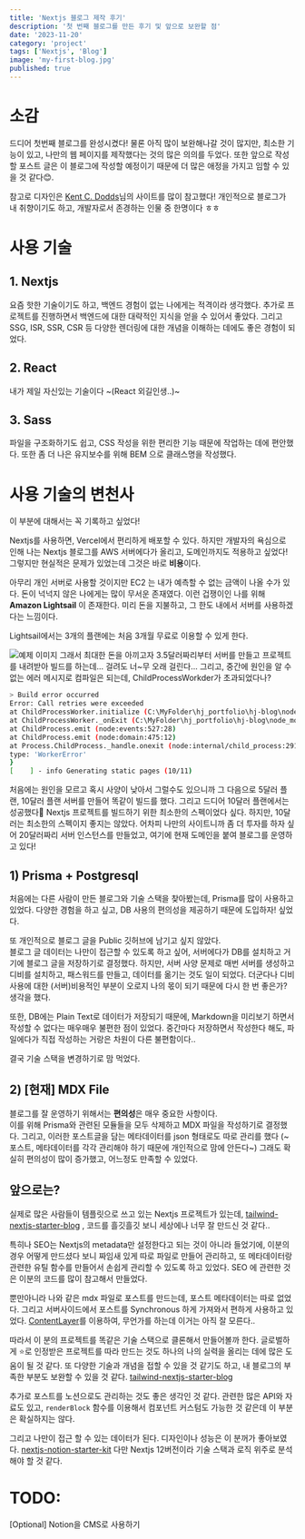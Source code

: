 ```yaml
---
title: 'Nextjs 블로그 제작 후기'
description: '첫 번째 블로그를 만든 후기 및 앞으로 보완할 점'
date: '2023-11-20'
category: 'project'
tags: ['Nextjs', 'Blog']
image: 'my-first-blog.jpg'
published: true
---
```


# 소감

드디어 첫번째 블로그를 완성시켰다! 물론 아직 많이 보완해나갈 것이 많지만,
최소한 기능이 있고, 나만의 웹 페이지를 제작했다는 것의 많은 의의를 두었다.
또한 앞으로 작성할 포스트 글은 이 블로그에 작성할 예정이기 때문에 더 많은 애정을 가지고 임할 수 있을 것 같다😊.

참고로 디자인은 [Kent C. Dodds](https://kentcdodds.com/)님의 사이트를 많이 참고했다!
개인적으로 블로그가 내 취향이기도 하고, 개발자로서 존경하는 인물 중 한명이다 ㅎㅎ

# 사용 기술

## 1. Nextjs

요즘 핫한 기술이기도 하고, 백엔드 경험이 없는 나에게는 적격이라 생각했다. 추가로 프로젝트를 진행하면서 백엔드에 대한 대략적인 지식을 얻을 수 있어서 좋았다.
그리고 SSG, ISR, SSR, CSR 등 다양한 렌더링에 대한 개념을 이해하는 데에도 좋은 경험이 되었다.

## 2. React

내가 제일 자신있는 기술이다 ~(React 외길인생..)~

## 3. Sass

파일을 구조화하기도 쉽고, CSS 작성을 위한 편리한 기능 때문에 작업하는 데에 편안했다.
또한 좀 더 나은 유지보수를 위해 BEM 으로 클래스명을 작성했다.

# 사용 기술의 변천사

이 부분에 대해서는 꼭 기록하고 싶었다!

Nextjs를 사용하면, Vercel에서 편리하게 배포할 수 있다.
하지만 개발자의 욕심으로 인해 나는 Nextjs 블로그를 AWS 서버에다가 올리고, 도메인까지도 적용하고 싶었다!
그렇지만 현실적은 문제가 있었는데 그것은 바로 **비용**이다.

아무리 개인 서버로 사용할 것이지만 EC2 는 내가 예측할 수 없는 금액이 나올 수가 있다. 돈이 넉넉지 않은 나에게는 많이 무서운 존재였다.
이런 겁쟁이인 나를 위해 **Amazon Lightsail** 이 존재한다. 미리 돈을 지불하고, 그 한도 내에서 서버를 사용하겠다는 느낌이다.

Lightsail에서는 3개의 플랜에는 처음 3개월 무료로 이용할 수 있게 한다.

![예제 이미지](/images/posts/my-first-blog/lightsail-plan.png)
그래서 최대한 돈을 아끼고자 3.5달러짜리부터 서버를 만들고 프로젝트를 내려받아 빌드를 하는데...
걸려도 너~무 오래 걸린다... 그리고, 중간에 원인을 알 수 없는 에러 메시지로 컴파일은 되는데, ChildProcessWorkder가 초과되었다나?

```bash
> Build error occurred
Error: Call retries were exceeded
at ChildProcessWorker.initialize (C:\MyFolder\hj_portfolio\hj-blog\node_modules\next\dist\compiled\jest-worker\index.js:1:11661)
at ChildProcessWorker._onExit (C:\MyFolder\hj_portfolio\hj-blog\node_modules\next\dist\compiled\jest-worker\index.js:1:12599)
at ChildProcess.emit (node:events:527:28)
at ChildProcess.emit (node:domain:475:12)
at Process.ChildProcess._handle.onexit (node:internal/child_process:291:12) {
type: 'WorkerError'
}
[    ] - info Generating static pages (10/11)
```

처음에는 원인을 모르고 혹시 사양이 낮아서 그럴수도 있으니까 그 다음으로 5달러 플랜, 10달러 플랜 서버를 만들어 똑같이 빌드를 했다.
그리고 드디어 10달러 플랜에서는 성공했다🎉 Nextjs 프로젝트를 빌드하기 위한 최소한의 스펙이었다 싶다.
하지만, 10달러는 최소한의 스펙이지 좋지는 않았다. 어차피 나만의 사이트니까 좀 더 투자를 하자 싶어 20달러짜리 서버 인스턴스를 만들었고,
여기에 현재 도메인을 붙여 블로그를 운영하고 있다!

## 1) Prisma + Postgresql

처음에는 다른 사람이 만든 블로그와 기술 스택을 찾아봤는데, Prisma를 많이 사용하고 있었다.
다양한 경험을 하고 싶고, DB 사용의 편의성을 제공하기 때문에 도입하자! 싶었다.

또 개인적으로 블로그 글을 Public 깃허브에 남기고 싶지 않았다.  
블로그 글 데이터는 나만이 접근할 수 있도록 하고 싶어, 서버에다가 DB를 설치하고 거기에 블로그 글을 저장하기로 결정했다.
하지만, 서버 사양 문제로 매번 서버를 생성하고 디비를 설치하고, 패스워드를 만들고, 데이터를 옮기는 것도 일이 되었다.
더군다나 디비 사용에 대한 (서버)비용적인 부분이 오로지 나의 몫이 되기 때문에 다시 한 번 좋은가? 생각을 했다.

또한, DB에는 Plain Text로 데이터가 저장되기 때문에, Markdown을 미리보기 하면서 작성할 수 없다는 매우매우 불편한 점이 있었다.
중간마다 저장하면서 작성한다 해도, 파일에다가 직접 작성하는 거랑은 차원이 다른 불편함이다..

결국 기술 스택을 변경하기로 맘 먹었다.

## 2) [현재] MDX File

블로그를 잘 운영하기 위해서는 **편의성**은 매우 중요한 사항이다.  
이를 위해 Prisma와 관련된 모듈들을 모두 삭제하고 MDX 파일을 작성하기로 결정했다.
그리고, 이러한 포스트글을 담는 메타데이터를 json 형태로도 따로 관리를 했다 (~포스트, 메타데이터를 각각 관리해야 하기 때문에 개인적으로 맘에 안든다~)
그래도 확실히 편의성이 많이 증가했고, 어느정도 만족할 수 있었다.

## 앞으로는?

실제로 많은 사람들이 템플릿으로 쓰고 있는 Nextjs 프로젝트가 있는데,
[tailwind-nextjs-starter-blog](https://github.com/timlrx/tailwind-nextjs-starter-blog/tree/main)
, 코드를 흘깃흘깃 보니 세상에나 너무 잘 만드신 것 같다..

특히나 SEO는 Nextjs의 metadata만 설정한다고 되는 것이 아니라 들었기에,
이분의 경우 어떻게 만드셨다 보니 짜임새 있게 따로 파일로 만들어 관리하고, 또 메타데이터랑 관련한 유틸 함수를 만들어서 손쉽게 관리할 수 있도록 하고 있었다.
SEO 에 관련한 것은 이분의 코드를 많이 참고해서 만들었다.

뿐만아니라 나와 같은 mdx 파일로 포스트를 만드는데, 포스트 메타데이터는 따로 없었다. 그리고 서버사이드에서 포스트를 Synchronous 하게 가져와서 편하게 사용하고 있었다.
[ContentLayer](https://contentlayer.dev/)를 이용하여, 무언가를 하는데 이거는 아직 잘 모른다..

따라서 이 분의 프로젝트를 똑같은 기술 스택으로 클론해서 만들어볼까 한다.
글로벌하게 ⭐로 인정받은 프로젝트를 따라 만드는 것도 하나의 나의 실력을 올리는 데에 많은 도움이 될 것 같다.
또 다양한 기술과 개념을 접할 수 있을 것 같기도 하고, 내 블로그의 부족한 부분도 보완할 수 있을 것 같다.
[tailwind-nextjs-starter-blog](https://github.com/timlrx/tailwind-nextjs-starter-blog/tree/main)

추가로 포스트를 노션으로도 관리하는 것도 좋은 생각인 것 같다. 관련한 많은 API와 자료도 있고,
`renderBlock` 함수를 이용해서 컴포넌트 커스텀도 가능한 것 같은데 이 부분은 확실하지는 않다.

그리고 나만이 접근 할 수 있는 데이터가 된다. 디자인이나 성능은 이 분꺼가 좋아보였다.
[nextjs-notion-starter-kit](https://github.com/transitive-bullshit/nextjs-notion-starter-kit)
다만 Nextjs 12버전이라 기술 스택과 로직 위주로 분석해야 할 것 같다.

# TODO:

[Optional] Notion을 CMS로 사용하기
